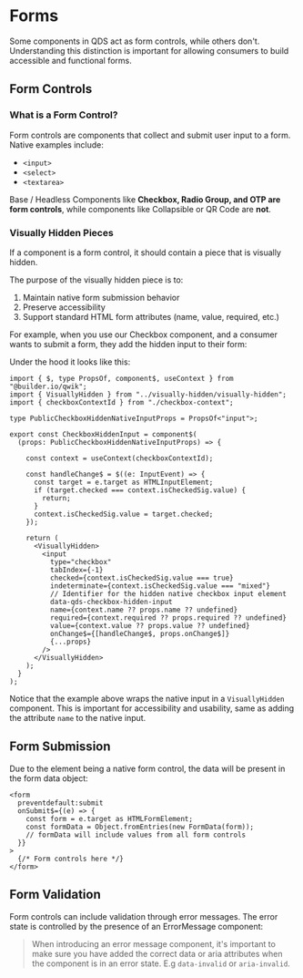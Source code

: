# Forms

Some components in QDS act as form controls, while others don't. Understanding this distinction is important for allowing consumers to build accessible and functional forms.

## Form Controls

### What is a Form Control?
Form controls are components that collect and submit user input to a form. Native examples include:

- `<input>`
- `<select>`
- `<textarea>`

Base / Headless Components like **Checkbox, Radio Group, and OTP are form controls**, while components like Collapsible or QR Code are **not**.

### Visually Hidden Pieces

If a component is a form control, it should contain a piece that is visually hidden.

The purpose of the visually hidden piece is to:

1. Maintain native form submission behavior
2. Preserve accessibility
3. Support standard HTML form attributes (name, value, required, etc.)

For example, when you use our Checkbox component, and a consumer wants to submit a form, they add the hidden input to their form:

<Showcase name="form" />

Under the hood it looks like this:

```tsx
import { $, type PropsOf, component$, useContext } from "@builder.io/qwik";
import { VisuallyHidden } from "../visually-hidden/visually-hidden";
import { checkboxContextId } from "./checkbox-context";

type PublicCheckboxHiddenNativeInputProps = PropsOf<"input">;

export const CheckboxHiddenInput = component$(
  (props: PublicCheckboxHiddenNativeInputProps) => {

    const context = useContext(checkboxContextId);

    const handleChange$ = $((e: InputEvent) => {
      const target = e.target as HTMLInputElement;
      if (target.checked === context.isCheckedSig.value) {
        return;
      }
      context.isCheckedSig.value = target.checked;
    });

    return (
      <VisuallyHidden>
        <input
          type="checkbox"
          tabIndex={-1}
          checked={context.isCheckedSig.value === true}
          indeterminate={context.isCheckedSig.value === "mixed"}
          // Identifier for the hidden native checkbox input element
          data-qds-checkbox-hidden-input
          name={context.name ?? props.name ?? undefined}
          required={context.required ?? props.required ?? undefined}
          value={context.value ?? props.value ?? undefined}
          onChange$={[handleChange$, props.onChange$]}
          {...props}
        />
      </VisuallyHidden>
    );
  }
);
```

Notice that the example above wraps the native input in a `VisuallyHidden` component. This is important for accessibility and usability, same as adding the attribute `name` to the native input.

## Form Submission

Due to the element being a native form control, the data will be present in the form data object:

```tsx
<form
  preventdefault:submit
  onSubmit$={(e) => {
    const form = e.target as HTMLFormElement;
    const formData = Object.fromEntries(new FormData(form));
    // formData will include values from all form controls
  }}
>
  {/* Form controls here */}
</form>
```

## Form Validation

Form controls can include validation through error messages. The error state is controlled by the presence of an ErrorMessage component:

<Showcase name="validation" />

> When introducing an error message component, it's important to make sure you have added the correct data or aria attributes when the component is in an error state. E.g `data-invalid` or `aria-invalid`.